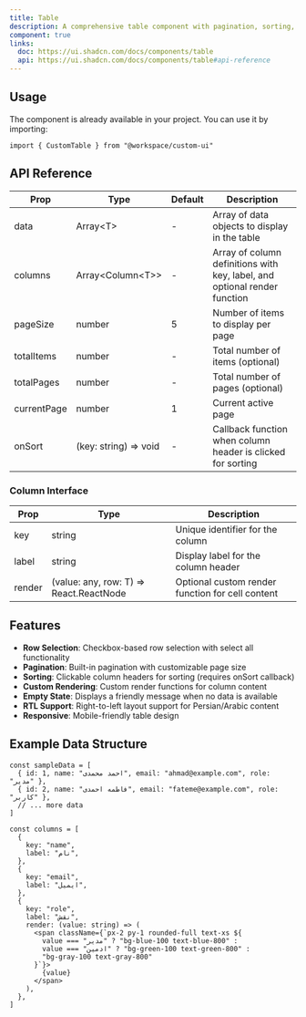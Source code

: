 ```yaml
---
title: Table
description: A comprehensive table component with pagination, sorting, and row selection
component: true
links:
  doc: https://ui.shadcn.com/docs/components/table
  api: https://ui.shadcn.com/docs/components/table#api-reference
---
```


<ComponentPreview
  name="table"
  description="A comprehensive table component with pagination, sorting, and row selection"
  align="center"
/>

## Usage

The component is already available in your project. You can use it by importing:

```tsx
import { CustomTable } from "@workspace/custom-ui"
```

<ComponentSource
  name="table"
  title="components/table.tsx"
/>

## API Reference

| Prop | Type | Default | Description |
|------|------|---------|-------------|
| data | Array&lt;T&gt; | - | Array of data objects to display in the table |
| columns | Array&lt;Column&lt;T&gt;&gt; | - | Array of column definitions with key, label, and optional render function |
| pageSize | number | 5 | Number of items to display per page |
| totalItems | number | - | Total number of items (optional) |
| totalPages | number | - | Total number of pages (optional) |
| currentPage | number | 1 | Current active page |
| onSort | (key: string) =&gt; void | - | Callback function when column header is clicked for sorting |

### Column Interface

| Prop | Type | Description |
|------|------|-------------|
| key | string | Unique identifier for the column |
| label | string | Display label for the column header |
| render | (value: any, row: T) =&gt; React.ReactNode | Optional custom render function for cell content |

## Features

- **Row Selection**: Checkbox-based row selection with select all functionality
- **Pagination**: Built-in pagination with customizable page size
- **Sorting**: Clickable column headers for sorting (requires onSort callback)
- **Custom Rendering**: Custom render functions for column content
- **Empty State**: Displays a friendly message when no data is available
- **RTL Support**: Right-to-left layout support for Persian/Arabic content
- **Responsive**: Mobile-friendly table design

## Example Data Structure

```tsx
const sampleData = [
  { id: 1, name: "احمد محمدی", email: "ahmad@example.com", role: "مدیر" },
  { id: 2, name: "فاطمه احمدی", email: "fateme@example.com", role: "کاربر" },
  // ... more data
]

const columns = [
  {
    key: "name",
    label: "نام",
  },
  {
    key: "email", 
    label: "ایمیل",
  },
  {
    key: "role",
    label: "نقش",
    render: (value: string) => (
      <span className={`px-2 py-1 rounded-full text-xs ${
        value === "مدیر" ? "bg-blue-100 text-blue-800" :
        value === "ادمین" ? "bg-green-100 text-green-800" :
        "bg-gray-100 text-gray-800"
      }`}>
        {value}
      </span>
    ),
  },
]
```
